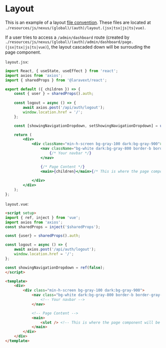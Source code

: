 
# Layout

This is an example of a layout [file convention](/docs/concepts/file-conventions). These files are located at `./resources/js/nexus/(global)/(auth)/layout.(jsx|tsx|js|ts|vue)`.


If a user tries to access a `/admin/dashboard` route (created by `./resources/js/nexus/(global)/(auth)/admin/dashboard/page.(jsx|tsx|js|ts|vue)`), the layout cascaded down will be surrouding the page component.

<Tabs>

<TabItem value="React" label="React">

`layout.jsx`:

```jsx
import React, { useState, useEffect } from 'react';
import axios from 'axios';
import { sharedProps } from '@laravext/react';

export default ({ children }) => {
    const { user } = sharedProps().auth;
    
    const logout = async () => {
        await axios.post('/api/auth/logout');
        window.location.href = '/';
    };

    const [showingNavigationDropdown, setShowingNavigationDropdown] = useState(false);

    return (
        <div>
            <div className="min-h-screen bg-gray-100 dark:bg-gray-900">
                <nav className="bg-white dark:bg-gray-800 border-b border-gray-100 dark:border-gray-700">
                    {/* Your navbar */}
                </nav>

                {/* Page Content */}
                <main>{children}</main>{/* This is where the page component will be rendered (which might be surrouded by a error file convention) */}
                
            </div>
        </div>
    );
};
```

  </TabItem>
  <TabItem value="Vue" label="Vue">

`layout.vue`:

```html
<script setup>
import { ref, inject } from 'vue';
import axios from 'axios';
const sharedProps = inject('$sharedProps');

const {user} = sharedProps().auth;

const logout = async () => {
    await axios.post('/api/auth/logout');
    window.location.href = '/';
};

const showingNavigationDropdown = ref(false);
</script>

<template>
    <div>
        <div class="min-h-screen bg-gray-100 dark:bg-gray-900">
            <nav class="bg-white dark:bg-gray-800 border-b border-gray-100 dark:border-gray-700">
                <!-- Your navbar -->
            </nav>

            <!-- Page Content -->
            <main>
                <slot /> <!-- This is where the page component will be rendered (which might be surrouded by a error file convention) -->
            </main>
        </div>
    </div>
</template>


```

  </TabItem>
</Tabs>